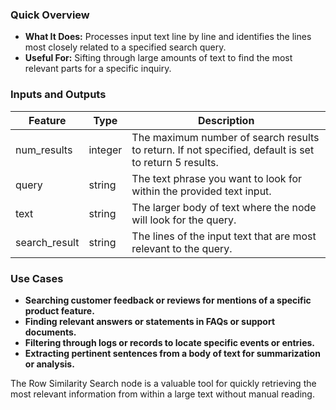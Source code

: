 ### Quick Overview

- **What It Does:** Processes input text line by line and identifies the lines most closely related to a specified search query.
- **Useful For:** Sifting through large amounts of text to find the most relevant parts for a specific inquiry.

### Inputs and Outputs

| Feature       | Type    | Description                                                                                           |
| ------------- | ------- | ----------------------------------------------------------------------------------------------------- |
| num_results   | integer | The maximum number of search results to return. If not specified, default is set to return 5 results. |
| query         | string  | The text phrase you want to look for within the provided text input.                                  |
| text          | string  | The larger body of text where the node will look for the query.                                       |
| search_result | string  | The lines of the input text that are most relevant to the query.                                      |

### Use Cases

- **Searching customer feedback or reviews for mentions of a specific product feature.**
- **Finding relevant answers or statements in FAQs or support documents.**
- **Filtering through logs or records to locate specific events or entries.**
- **Extracting pertinent sentences from a body of text for summarization or analysis.**

The Row Similarity Search node is a valuable tool for quickly retrieving the most relevant information from within a large text without manual reading.
